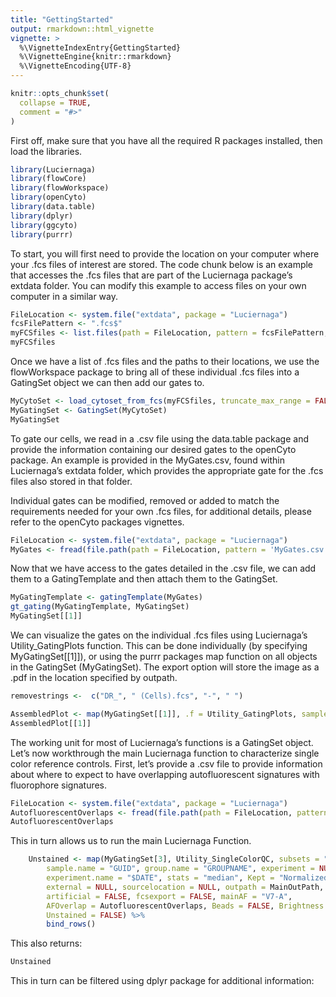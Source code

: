 ```yaml
---
title: "GettingStarted"
output: rmarkdown::html_vignette
vignette: >
  %\VignetteIndexEntry{GettingStarted}
  %\VignetteEngine{knitr::rmarkdown}
  %\VignetteEncoding{UTF-8}
---
```


```r
knitr::opts_chunk$set(
  collapse = TRUE,
  comment = "#>"
)
```

First off, make sure that you have all the required R packages installed, then load the libraries. 

```r
library(Luciernaga)
library(flowCore)
library(flowWorkspace)
library(openCyto)
library(data.table)
library(dplyr)
library(ggcyto)
library(purrr)
```

To start, you will first need to provide the location on your computer where your .fcs files of interest are stored. The code chunk below is an example that accesses the .fcs files that are part of the Luciernaga package's extdata folder. You can modify this example to access files on your own computer in a similar way.  

```r
FileLocation <- system.file("extdata", package = "Luciernaga")
fcsFilePattern <- ".fcs$"
myFCSfiles <- list.files(path = FileLocation, pattern = fcsFilePattern, full.names = TRUE, recursive = TRUE)
myFCSfiles
```

Once we have a list of .fcs files and the paths to their locations, we use the flowWorkspace package to bring all of these individual .fcs files into a GatingSet object we can then add our gates to.  

```r
MyCytoSet <- load_cytoset_from_fcs(myFCSfiles, truncate_max_range = FALSE, transform = FALSE)
MyGatingSet <- GatingSet(MyCytoSet)
MyGatingSet
```

To gate our cells, we read in a .csv file using the data.table package and provide the information containing our desired gates to the openCyto package. An example is provided in the MyGates.csv, found within Luciernaga's extdata folder, which provides the appropriate gate for the .fcs files also stored in that folder.

Individual gates can be modified, removed or added to match the requirements needed for your own .fcs files, for additional details, please refer to the openCyto packages vignettes. 

```r
FileLocation <- system.file("extdata", package = "Luciernaga")
MyGates <- fread(file.path(path = FileLocation, pattern = 'MyGates.csv'))
```

Now that we have access to the gates detailed in the .csv file, we can add them to a GatingTemplate and then attach them to the GatingSet. 

```r
MyGatingTemplate <- gatingTemplate(MyGates)
gt_gating(MyGatingTemplate, MyGatingSet)
MyGatingSet[[1]]
```

We can visualize the gates on the individual .fcs files using Luciernaga's Utility_GatingPlots function. This can be done individually (by specifying MyGatingSet[[1]]), or using the purrr packages map function on all objects in the GatingSet (MyGatingSet). The export option will store the image as a .pdf in the location specified by outpath. 

```r
removestrings <-  c("DR_", " (Cells).fcs", "-", " ")

AssembledPlot <- map(MyGatingSet[[1]], .f = Utility_GatingPlots, sample.name = "GUID", removestrings = removestrings, experiment = "Test", experiment.name = NULL, condition = "Test", condition.name = NULL, subset = "root", bins = 270, clearance = 0.2, gtFile = MyGates, outpath = NULL, export = FALSE)
AssembledPlot[[1]]
```

The working unit for most of Luciernaga's functions is a GatingSet object. Let's now workthrough the main Luciernaga function to characterize single color reference controls. First, let's provide a .csv file to provide information about where to expect to have overlapping autofluorescent signatures with fluorophore signatures. 

```r
FileLocation <- system.file("extdata", package = "Luciernaga")
AutofluorescentOverlaps <- fread(file.path(path = FileLocation, pattern = "AutofluorescentOverlaps.csv"))
AutofluorescentOverlaps
```

This in turn allows us to run the main Luciernaga Function. 

```r
    Unstained <- map(MyGatingSet[3], Utility_SingleColorQC, subsets = "lymphocytes",
        sample.name = "GUID", group.name = "GROUPNAME", experiment = NULL,
        experiment.name = "$DATE", stats = "median", Kept = "Normalized",
        external = NULL, sourcelocation = NULL, outpath = MainOutPath,
        artificial = FALSE, fcsexport = FALSE, mainAF = "V7-A",
        AFOverlap = AutofluorescentOverlaps, Beads = FALSE, Brightness = TRUE, 
        Unstained = FALSE) %>%
        bind_rows()
```
This also returns:

```r
Unstained
```

This in turn can be filtered using dplyr package for additional information:



